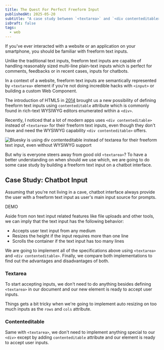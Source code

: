 ```yaml
---
title: The Quest For Perfect Freeform Input
publishedAt: 2025-05-20
subtitle: "A case study between `<textarea>` and `<div contenteditable>`"
isDraft: false
tags:
  - web
---
```


If you've ever interacted with a website or an application on your smartphone, you should be
familiar with freeform text inputs.

Unlike the traditional text inputs, freeform text inputs are capable of handling reasonably sized
multi-line plain-text inputs which is perfect for comments, feedbacks or in recent cases, inputs
for chatbots.

In a context of a website, freeform text inputs are semantically represented by `<textarea>` element if you're
not doing incredible hacks with `<input>` or building a custom Web Component.

The introduction of HTML5 in [2014](https://www.w3.org/TR/html5-diff) brought us a new possibility of defining
freeform text inputs using `contenteditable` attribute which is commonly found in rich-text WYSIWYG editors enumerated within a `<div>`.

Recently, I noticed that a lot of modern apps uses `<div contenteditable>` instead of `<textarea>` for their
freeform text inputs, even though they don't have and need the WYSIWYG capability `<div contenteditable>` offers.

![Bluesky is using div contenteditable instead of textarea for their freeform text input, even without WYSIWYG support](https://res.cloudinary.com/namchee/image/upload/f_auto,q_auto/v1/posts/the-quest-for-perfect-freeform-input/bsky-contenteditable)

But why is everyone steers away from good old `<textarea>`? To have a better understanding on when should we use which,
we are going to do some case study by building a freeform text input on a chatbot interface.

## Case Study: Chatbot Input

Assuming that you're not living in a cave, chatbot interface always provide the user with a freeform text input as user's
main input source for prompts.

DEMO

Aside from non text input related features like file uploads and other tools, we can imply that the text input has the following behavior:

- Accepts user text input from any medium
- Resizes the height if the input requires more than one line
- Scrolls the container if the text input has too many lines

We are going to implement all of the specifications above using `<textarea>` and `<div contenteditable>`. Finally, we compare
both implementations to find out the advantages and disadvantages of both.

### Textarea

To start accepting inputs, we don't need to do anything besides defining `<textarea>` in our document and our new element
is ready to accept user inputs.

Things gets a bit tricky when we're going to implement auto resizing on too much inputs as the `rows` and `cols` attribute.

### Contenteditable

Same with `<textarea>`, we don't need to implement anything special to our `<div>` except by adding `contenteditable` attribute
and our element is ready to accept user inputs.

